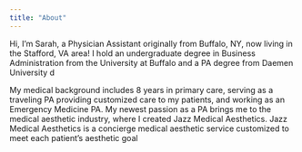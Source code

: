 ```yaml
---
title: "About"
---
```


Hi, I’m Sarah, a Physician Assistant originally from Buffalo, NY, now living in the Stafford, VA area! I hold an undergraduate degree in Business Administration from the University at Buffalo and a PA degree from Daemen University d 

My medical background includes 8 years in primary care, serving as a traveling PA providing customized care to my patients, and working as an Emergency Medicine PA. My newest passion as a PA brings me to the medical aesthetic industry, where I created Jazz Medical Aesthetics. Jazz Medical Aesthetics is a concierge medical aesthetic service customized to meet each patient's aesthetic goal